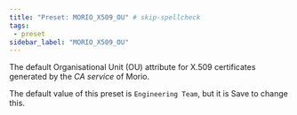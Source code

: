 ```yaml
---
title: "Preset: MORIO_X509_OU" # skip-spellcheck
tags:
 - preset
sidebar_label: "MORIO_X509_OU"
---
```


The default Organisational Unit (OU) attribute for X.509 certificates generated by the _CA service_ of Morio.

<Note>

The default value of this preset is `Engineering Team`, but it is <Label style="success">Save</Label> to change this.

</Note>
